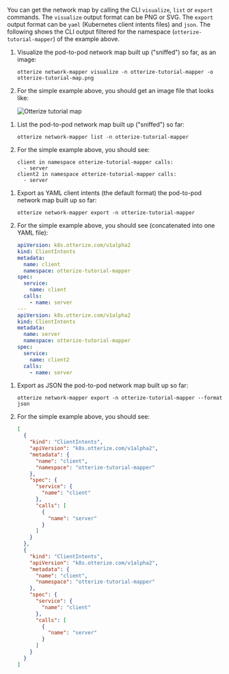 You can get the network map by calling the CLI `visualize`, `list` or `export` commands.
The `visualize` output format can be PNG or SVG. The `export` output format can be `yaml` (Kubernetes client intents files) and `json`.
The following shows the CLI output filtered for the namespace (`otterize-tutorial-mapper`)
of the example above.

<Tabs>
  <TabItem value="image" label="Image" default>

1. Visualize the pod-to-pod network map built up ("sniffed") so far, as an image:

   ```shell
   otterize network-mapper visualize -n otterize-tutorial-mapper -o otterize-tutorial-map.png
   ```
2. For the simple example above, you should get an image file that looks like:

   ![Otterize tutorial map](/img/quick-tutorials/network-mapper/otterize-tutorial-map.png)

</TabItem>
  <TabItem value="list" label="List">

1. List the pod-to-pod network map built up ("sniffed") so far:

   ```shell
   otterize network-mapper list -n otterize-tutorial-mapper
   ```
2. For the simple example above, you should see:
   ```shell
   client in namespace otterize-tutorial-mapper calls:
     - server
   client2 in namespace otterize-tutorial-mapper calls:
     - server
   ```

</TabItem>
  <TabItem value="intents" label="Export as intents">

1. Export as YAML client intents (the default format) the pod-to-pod network map built up so far:

   ```shell
   otterize network-mapper export -n otterize-tutorial-mapper
   ```
2. For the simple example above, you should see (concatenated into one YAML file):
   ```yaml
   apiVersion: k8s.otterize.com/v1alpha2
   kind: ClientIntents
   metadata:
     name: client
     namespace: otterize-tutorial-mapper
   spec:
     service:
       name: client
     calls:
       - name: server
   ---
   apiVersion: k8s.otterize.com/v1alpha2
   kind: ClientIntents
   metadata:
     name: server
     namespace: otterize-tutorial-mapper
   spec:
     service:
       name: client2
     calls:
       - name: server
   ```

</TabItem>
  <TabItem value="json" label="Export as JSON">

1. Export as JSON the pod-to-pod network map built up so far:
   ```shell
   otterize network-mapper export -n otterize-tutorial-mapper --format json
   ```
2. For the simple example above, you should see:

   ```json
   [
     {
       "kind": "ClientIntents",
       "apiVersion": "k8s.otterize.com/v1alpha2",
       "metadata": {
         "name": "client",
         "namespace": "otterize-tutorial-mapper"
       },
       "spec": {
         "service": {
           "name": "client"
         },
         "calls": [
           {
             "name": "server"
           }
         ]
       }
     },
     {
       "kind": "ClientIntents",
       "apiVersion": "k8s.otterize.com/v1alpha2",
       "metadata": {
         "name": "client",
         "namespace": "otterize-tutorial-mapper"
       },
       "spec": {
         "service": {
           "name": "client"
         },
         "calls": [
           {
             "name": "server"
           }
         ]
       }
     }
   ]
   ```

</TabItem>
</Tabs>
